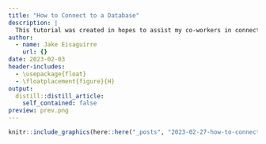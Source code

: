 ```yaml
---
title: "How to Connect to a Database"
description: |
  This tutorial was created in hopes to assist my co-workers in connecting to the RIBBiTR PostgreSQL Database I have built.
author: 
  - name: Jake Eisaguirre
    url: {}
date: 2023-02-03
header-includes:
  - \usepackage{float}
  - \floatplacement{figure}{H}
output:
  distill::distill_article:
    self_contained: false
preview: prev.png
---
```


```r

knitr::include_graphics(here::here("_posts", "2023-02-27-how-to-connect-to-a-database", "DB_Connection.pdf"))
```


